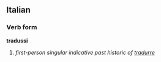 ==Italian==
===Verb form===
'''tradussi'''

# ''first-person singular indicative past historic of [[tradurre]]''